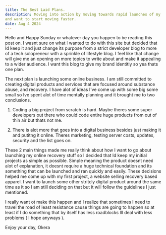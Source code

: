 ```yaml
---
title: The Best Laid Plans.
description: Moving into action by moving towards rapid launches of my projects. Each of these projects are business ideas that I have bene pondering on
and want to start moving faster.
date: Aug 4 2024
---
```


Hello and Happy Sunday or whatever day you happen to be reading this post on. I wasnt sure on what I wanted to do with this site 
but decided that Id keep it and just change its purpose from a strict developer blog to more of a tech solopreneur with a sprinkle of 
lifestyle blog. I feel like that change will give me an opening on more topics to write about and make it appealing to a wider audience.
I want this blog to give my brand identitiy so yea thats one plan.

The next plan is launching some online business. I am still committed to creating digital products and services that are focused around
substance abuse, and recovery. I have alot of ideas I've come up with some big some small so Ive spent alot of time mentally planning
and it brought me to two conclusions. 

1) Coding a big project from scratch is hard. Maybe theres some super developers out there who could code entire huge products from out 
of thin air but thats not me. 

2) There is alot more that goes into a digital business besides just making it and putitng it online. Theres marketing, testing
server costs, updates, security and the list goes on.

These 2 main things made me really think about how I want to go about launching my online recovery stuff so I decided that Id keep my
initial projects as simple as possible. Simple meaning the product doesnt need alot of explanation, it doesnt require a huge technical foundation
and its something that can be launched and ran quickly and easily. These decisions helped me come up with my first project, a website 
selling recovery based apparel. I want to launch some other stritcly digital product around the same time as it so I am still deciding 
on that but it will follow the guidelines I just mentioned. 

I really want ot make this happen and I realize that sometimes I need to travel the road of least resistance cause things are going to happen
so at least if I do something that by itself has less roadblocks Ill deal with less problems ( I hope anyways ).

Enjoy your day,
Okera
